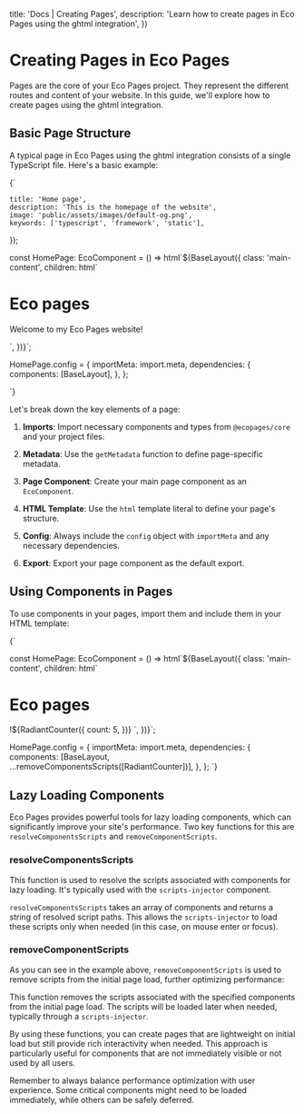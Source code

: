 

  title: 'Docs | Creating Pages',
  description: 'Learn how to create pages in Eco Pages using the ghtml integration',
})

# Creating Pages in Eco Pages

Pages are the core of your Eco Pages project. They represent the different routes and content of your website. In this guide, we'll explore how to create pages using the ghtml integration.

## Basic Page Structure

A typical page in Eco Pages using the ghtml integration consists of a single TypeScript file. Here's a basic example:

<CodeBlock language="typescript">{`

    title: 'Home page',
    description: 'This is the homepage of the website',
    image: 'public/assets/images/default-og.png',
    keywords: ['typescript', 'framework', 'static'],
});

const HomePage: EcoComponent = () => html\`\${BaseLayout({
    class: 'main-content',
    children: html\`
      <h1 class="main-title">Eco pages</h1>
      <p>Welcome to my Eco Pages website!</p>
    \`,
  })}\`;

HomePage.config = {
    importMeta: import.meta,
    dependencies: {
      components: [BaseLayout],
    },
};

`}</CodeBlock>

Let's break down the key elements of a page:

1. **Imports**: Import necessary components and types from `@ecopages/core` and your project files.

2. **Metadata**: Use the `getMetadata` function to define page-specific metadata.

3. **Page Component**: Create your main page component as an `EcoComponent`.

4. **HTML Template**: Use the `html` template literal to define your page's structure.

5. **Config**: Always include the `config` object with `importMeta` and any necessary dependencies.

6. **Export**: Export your page component as the default export.

## Using Components in Pages

To use components in your pages, import them and include them in your HTML template:

<CodeBlock language="typescript">{`

const HomePage: EcoComponent = () => html\`\${BaseLayout({
    class: 'main-content',
    children: html\`
      <h1 class="main-title">Eco pages</h1>
      <scripts-injector
        on:interaction="mouseenter,focusin"
        scripts="\${resolveComponentsScripts([RadiantCounter])}"
      >
        !\${RadiantCounter({
          count: 5,
        })}
      </scripts-injector>
    \`,
  })}\`;

HomePage.config = {
    importMeta: import.meta,
    dependencies: {
      components: [BaseLayout, ...removeComponentsScripts([RadiantCounter])],
    },
};
`}</CodeBlock>

## Lazy Loading Components

Eco Pages provides powerful tools for lazy loading components, which can significantly improve your site's performance. Two key functions for this are `resolveComponentsScripts` and `removeComponentScripts`.

### resolveComponentsScripts

This function is used to resolve the scripts associated with components for lazy loading. It's typically used with the `scripts-injector` component.

`resolveComponentsScripts` takes an array of components and returns a string of resolved script paths. This allows the `scripts-injector` to load these scripts only when needed (in this case, on mouse enter or focus).

### removeComponentScripts

As you can see in the example above, `removeComponentScripts` is used to remove scripts from the initial page load, further optimizing performance:

This function removes the scripts associated with the specified components from the initial page load. The scripts will be loaded later when needed, typically through a `scripts-injector`.

By using these functions, you can create pages that are lightweight on initial load but still provide rich interactivity when needed. This approach is particularly useful for components that are not immediately visible or not used by all users.

Remember to always balance performance optimization with user experience. Some critical components might need to be loaded immediately, while others can be safely deferred.